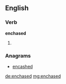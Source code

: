 ==English==

===Verb===
'''enchased'''

# {{past of|enchase}}

===Anagrams===
* [[encashed#English|encashed]]

[[de:enchased]]
[[mg:enchased]]